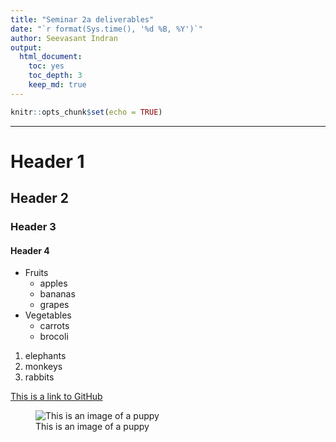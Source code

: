 ```yaml
---
title: "Seminar 2a deliverables"
date: "`r format(Sys.time(), '%d %B, %Y')`"
author: Seevasant Indran
output: 
  html_document:
    toc: yes
    toc_depth: 3
    keep_md: true
---
```


```r
knitr::opts_chunk$set(echo = TRUE)
```
---

# Header 1
## Header 2
### Header 3
#### Header 4

* Fruits
    * apples
    * bananas
    * grapes
* Vegetables
    * carrots
    * brocoli

1. elephants
2. monkeys
3. rabbits


[This is a link to GitHub](https://github.com/)

![This is an image of a puppy](http://cdn2-www.dogtime.com/assets/uploads/gallery/30-impossibly-cute-puppies/impossibly-cute-puppy-8.jpg)